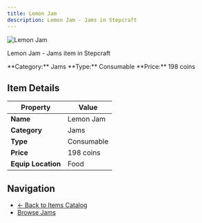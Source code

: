 ```yaml
---
title: Lemon Jam
description: Lemon Jam - Jams in Stepcraft
---
```


<div className="flex items-start gap-6 mb-8">
  <div className="flex-shrink-0">
    <img src="/assets/resources/foraging/lemon_jam.png" alt="Lemon Jam" className="w-24 h-24 border rounded-lg" />
  </div>
  <div className="flex-1">
    <div className="space-y-2">
      <p className="text-lg text-muted-foreground">Lemon Jam - Jams item in Stepcraft</p>
      <div className="flex flex-wrap gap-4 text-sm">
        <span className="px-2 py-1 bg-blue-100 dark:bg-blue-900 rounded-md">
          **Category:** Jams
        </span>
        <span className="px-2 py-1 bg-green-100 dark:bg-green-900 rounded-md">
          **Type:** Consumable
        </span>
        <span className="px-2 py-1 bg-yellow-100 dark:bg-yellow-900 rounded-md">
          **Price:** 198 coins
        </span>
      </div>
    </div>
  </div>
</div>

## Item Details

| Property | Value |
|----------|-------|
| **Name** | Lemon Jam |
| **Category** | Jams |
| **Type** | Consumable |
| **Price** | 198 coins |
| **Equip Location** | Food |





## Navigation

- [← Back to Items Catalog](/docs/items)
- [Browse Jams](/docs/items#jams)

